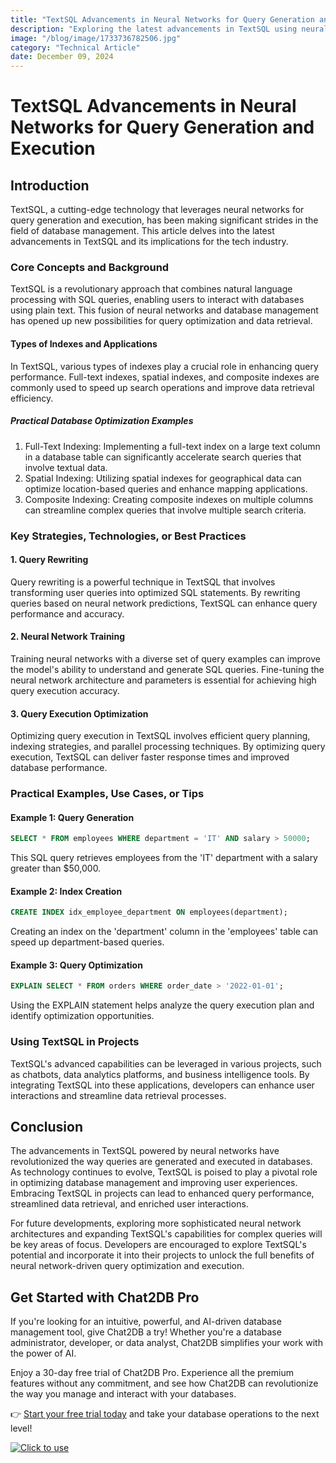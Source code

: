 ```yaml
---
title: "TextSQL Advancements in Neural Networks for Query Generation and Execution"
description: "Exploring the latest advancements in TextSQL using neural networks for query generation and execution, and its impact on the current technology landscape."
image: "/blog/image/1733736782506.jpg"
category: "Technical Article"
date: December 09, 2024
---
```


# TextSQL Advancements in Neural Networks for Query Generation and Execution

## Introduction
TextSQL, a cutting-edge technology that leverages neural networks for query generation and execution, has been making significant strides in the field of database management. This article delves into the latest advancements in TextSQL and its implications for the tech industry.

### Core Concepts and Background
TextSQL is a revolutionary approach that combines natural language processing with SQL queries, enabling users to interact with databases using plain text. This fusion of neural networks and database management has opened up new possibilities for query optimization and data retrieval.

#### Types of Indexes and Applications
In TextSQL, various types of indexes play a crucial role in enhancing query performance. Full-text indexes, spatial indexes, and composite indexes are commonly used to speed up search operations and improve data retrieval efficiency.

##### Practical Database Optimization Examples
1. Full-Text Indexing: Implementing a full-text index on a large text column in a database table can significantly accelerate search queries that involve textual data.
2. Spatial Indexing: Utilizing spatial indexes for geographical data can optimize location-based queries and enhance mapping applications.
3. Composite Indexing: Creating composite indexes on multiple columns can streamline complex queries that involve multiple search criteria.

### Key Strategies, Technologies, or Best Practices
#### 1. Query Rewriting
Query rewriting is a powerful technique in TextSQL that involves transforming user queries into optimized SQL statements. By rewriting queries based on neural network predictions, TextSQL can enhance query performance and accuracy.

#### 2. Neural Network Training
Training neural networks with a diverse set of query examples can improve the model's ability to understand and generate SQL queries. Fine-tuning the neural network architecture and parameters is essential for achieving high query execution accuracy.

#### 3. Query Execution Optimization
Optimizing query execution in TextSQL involves efficient query planning, indexing strategies, and parallel processing techniques. By optimizing query execution, TextSQL can deliver faster response times and improved database performance.

### Practical Examples, Use Cases, or Tips
#### Example 1: Query Generation
```sql
SELECT * FROM employees WHERE department = 'IT' AND salary > 50000;
```
This SQL query retrieves employees from the 'IT' department with a salary greater than $50,000.

#### Example 2: Index Creation
```sql
CREATE INDEX idx_employee_department ON employees(department);
```
Creating an index on the 'department' column in the 'employees' table can speed up department-based queries.

#### Example 3: Query Optimization
```sql
EXPLAIN SELECT * FROM orders WHERE order_date > '2022-01-01';
```
Using the EXPLAIN statement helps analyze the query execution plan and identify optimization opportunities.

### Using TextSQL in Projects
TextSQL's advanced capabilities can be leveraged in various projects, such as chatbots, data analytics platforms, and business intelligence tools. By integrating TextSQL into these applications, developers can enhance user interactions and streamline data retrieval processes.

## Conclusion
The advancements in TextSQL powered by neural networks have revolutionized the way queries are generated and executed in databases. As technology continues to evolve, TextSQL is poised to play a pivotal role in optimizing database management and improving user experiences. Embracing TextSQL in projects can lead to enhanced query performance, streamlined data retrieval, and enriched user interactions.

For future developments, exploring more sophisticated neural network architectures and expanding TextSQL's capabilities for complex queries will be key areas of focus. Developers are encouraged to explore TextSQL's potential and incorporate it into their projects to unlock the full benefits of neural network-driven query optimization and execution.

## Get Started with Chat2DB Pro

If you're looking for an intuitive, powerful, and AI-driven database management tool, give Chat2DB a try! Whether you're a database administrator, developer, or data analyst, Chat2DB simplifies your work with the power of AI.

Enjoy a 30-day free trial of Chat2DB Pro. Experience all the premium features without any commitment, and see how Chat2DB can revolutionize the way you manage and interact with your databases.

👉 [Start your free trial today](https://chat2db.ai/pricing) and take your database operations to the next level!


[![Click to use](/image/blog/bg/chat2db.jpg)](https://chat2db.ai/)

